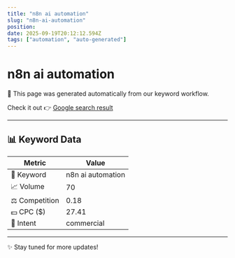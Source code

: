 ```yaml
---
title: "n8n ai automation"
slug: "n8n-ai-automation"
position: 
date: 2025-09-19T20:12:12.594Z
tags: ["automation", "auto-generated"]
---
```



# n8n ai automation

<Alert>
  🚀 This page was generated automatically from our keyword workflow.
</Alert>

Check it out 👉 [Google search result]()

---

## 📊 Keyword Data

| Metric         | Value        |
|----------------|--------------|
| 🔑 Keyword     | n8n ai automation   |
| 📈 Volume      | 70 |
| ⚖️ Competition | 0.18 |
| 💵 CPC ($)     | 27.41 |
| 🎯 Intent      | commercial |

---

✨ Stay tuned for more updates!
